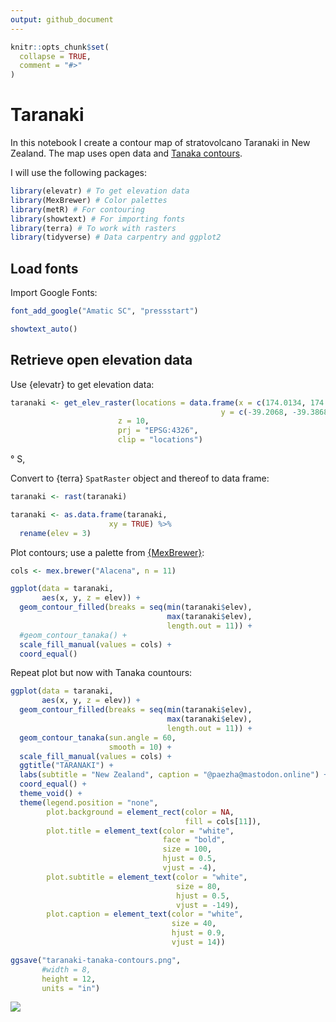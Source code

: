 ```yaml
---
output: github_document
---
```


<!-- README.md is generated from README.Rmd. Please edit that file -->

```r
knitr::opts_chunk$set(
  collapse = TRUE,
  comment = "#>"
)
```

# Taranaki

In this notebook I create a contour map of stratovolcano Taranaki in New Zealand. The map uses open data and [Tanaka contours](http://wiki.gis.com/wiki/index.php/Tanaka_contours).

I will use the following packages:
```r
library(elevatr) # To get elevation data
library(MexBrewer) # Color palettes
library(metR) # For contouring 
library(showtext) # For importing fonts
library(terra) # To work with rasters
library(tidyverse) # Data carpentry and ggplot2
```

## Load fonts

Import Google Fonts:
```r
font_add_google("Amatic SC", "pressstart")

showtext_auto()
```

## Retrieve open elevation data

Use {elevatr} to get elevation data:
```r

taranaki <- get_elev_raster(locations = data.frame(x = c(174.0134, 174.1034), 
                                               y = c(-39.2068, -39.3868)),
                        z = 10, 
                        prj = "EPSG:4326",
                        clip = "locations")
```
° S, 

Convert to {terra} `SpatRaster` object and thereof to data frame:
```r
taranaki <- rast(taranaki)

taranaki <- as.data.frame(taranaki, 
                      xy = TRUE) %>%
  rename(elev = 3)
```

Plot contours; use a palette from [{MexBrewer}](https://github.com/paezha/MexBrewer):
```r
cols <- mex.brewer("Alacena", n = 11)

ggplot(data = taranaki,
       aes(x, y, z = elev)) +
  geom_contour_filled(breaks = seq(min(taranaki$elev), 
                                   max(taranaki$elev), 
                                   length.out = 11)) +
  #geom_contour_tanaka() + 
  scale_fill_manual(values = cols) +
  coord_equal()
```

Repeat plot but now with Tanaka countours:
```r
ggplot(data = taranaki,
       aes(x, y, z = elev)) +
  geom_contour_filled(breaks = seq(min(taranaki$elev), 
                                   max(taranaki$elev), 
                                   length.out = 11)) +
  geom_contour_tanaka(sun.angle = 60, 
                      smooth = 10) + 
  scale_fill_manual(values = cols) +
  ggtitle("TARANAKI") +
  labs(subtitle = "New Zealand", caption = "@paezha@mastodon.online") +
  coord_equal() +
  theme_void() + 
  theme(legend.position = "none",
        plot.background = element_rect(color = NA,
                                       fill = cols[11]),
        plot.title = element_text(color = "white",
                                  face = "bold",
                                  size = 100, 
                                  hjust = 0.5,
                                  vjust = -4),
        plot.subtitle = element_text(color = "white",
                                     size = 80, 
                                     hjust = 0.5,
                                     vjust = -149),
        plot.caption = element_text(color = "white",
                                    size = 40,
                                    hjust = 0.9,
                                    vjust = 14))

ggsave("taranaki-tanaka-contours.png",
       #width = 8,
       height = 12,
       units = "in")
```


![](taranaki-tanaka-contours.png)
